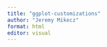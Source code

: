 ---
title: "ggplot-customizations"
author: "Jeremy Mikecz"
format: html
editor: visual
---

```{r}

```

